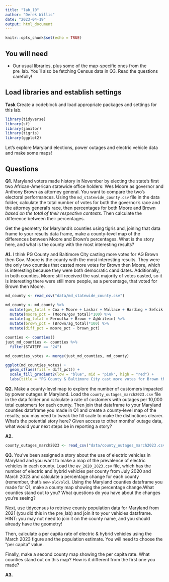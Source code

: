 ```yaml
---
title: "lab_10"
author: "Derek Willis"
date: "2023-04-19"
output: html_document
---
```


```r
knitr::opts_chunk$set(echo = TRUE)
```

## You will need

* Our usual libraries, plus some of the map-specific ones from the pre_lab. You'll also be fetching Census data in Q3. Read the questions carefully!

## Load libraries and establish settings

**Task** Create a codeblock and load appropriate packages and settings for this lab.

```r
library(tidyverse)
library(sf)
library(janitor)
library(tigris)
library(ggplot2)
```

Let's explore Maryland elections, power outages and electric vehicle data and make some maps! 

## Questions 

**Q1.** Maryland voters made history in November by electing the state's first two African-American statewide office holders: Wes Moore as governor and Anthony Brown as attorney general. You want to compare the two's electoral performances. Using the `md_statewide_county.csv` file in the data folder, calculate the total number of votes for both the governor's race and the attorney general's race, then percentages for both Moore and Brown _based on the total of their respective contests_. Then calculate the difference between their percentages.

Get the geometry for Maryland's counties using tigris and, joining that data frame to your results data frame, make a county-level map of the differences between Moore and Brown's percentages. What is the story here, and what is the county with the most interesting results?

**A1.** I think PG County and Baltimore City casting more votes for AG Brown then Gov. Moore is the county with the most interesting results. They were the only two counties that casted more votes for Brown then Moore, which is interesting because they were both democratic candidates. Additionally, in both counties, Moore still received the vast majority of votes casted, so it is interesting there were still more people, as a percentage, that voted for Brown then Moore. 

```r
md_county <- read_csv("data/md_statewide_county.csv")

md_county <- md_county %>%
  mutate(gov_total = Cox + Moore + Lashar + Wallace + Harding + Sefcik + GovWritein) %>%
  mutate(moore_pct = (Moore/gov_total)*100) %>%
  mutate(ag_total = Peroutka + Brown + AgWritein) %>%
  mutate(brown_pct = (Brown/ag_total)*100) %>%
  mutate(diff_pct = moore_pct - brown_pct)

counties <- counties()
just_md_counties <- counties %>%
  filter(STATEFP == "24")

md_counties_votes <- merge(just_md_counties, md_county)

ggplot(md_counties_votes) +
  geom_sf(aes(fill = diff_pct)) +
  scale_fill_gradient2(low = "blue", mid = "pink", high = "red") +
  labs(title = "PG County & Baltimore City cast more votes for Brown then Moore")
```

**Q2.** Make a county-level map to explore the number of customers impacted by power outages in Maryland. Load the `county_outages_march2023.csv` file in the data folder and calculate a rate of customers with outages per 10,000 total customers for each county. Then join that dataframe to your Maryland counties dataframe you made in Q1 and create a county-level map of the results; you may need to tweak the fill scale to make the distinctions clearer. What's the potential story here? Given access to other months' outage data, what would your next steps be in reporting a story?

**A2.** 

```r
county_outages_march2023 <- read_csv("data/county_outages_march2023.csv")


```

**Q3.** You've been assigned a story about the use of electric vehicles in Maryland and you want to make a map of the prevalence of electric vehicles in each county. Load the `ev_2020_2023.csv` file, which has the number of electric and hybrid vehicles per county from July 2020 and March 2023 and calculate a percentage change for each county (remember, that's `new-old/old`). Using the Maryland counties dataframe you made for Q1, make a county map showing the percentage change.What counties stand out to you? What questions do you have about the changes you're seeing?

Next, use tidycensus to retrieve county population data for Maryland from 2021 (you did this in the pre_lab) and join it to your vehicles dataframe. HINT: you may not need to join it on the county name, and you should already have the geometry!

Then, calculate a per capita rate of electric & hybrid vehicles using the March 2023 figure and the population estimate. You will need to choose the "per capita" value.

Finally, make a second county map showing the per capita rate. What counties stand out on this map? How is it different from the first one you made?

**A3.** 

```r
```

